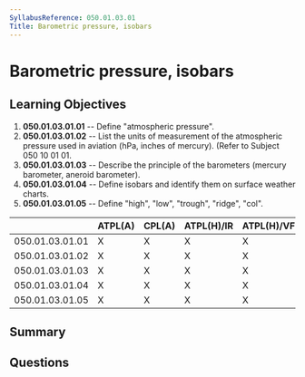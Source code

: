 ```yaml
---
SyllabusReference: 050.01.03.01
Title: Barometric pressure, isobars
---
```


# Barometric pressure, isobars

## Learning Objectives

1.  **050.01.03.01.01** -- Define "atmospheric pressure".
2.  **050.01.03.01.02** -- List the units of measurement of the atmospheric
    pressure used in aviation (hPa, inches of mercury). (Refer to Subject 050 10
    01 01.
3.  **050.01.03.01.03** -- Describe the principle of the barometers (mercury
    barometer, aneroid barometer).
4.  **050.01.03.01.04** -- Define isobars and identify them on surface weather
    charts.
5.  **050.01.03.01.05** -- Define "high", "low", "trough", "ridge", "col".

|                 | ATPL(A) | CPL(A) | ATPL(H)/IR | ATPL(H)/VFR | CPL(H) | IR | CBIR(A) |
| --------------- | ------- | ------ | ---------- | ----------- | ------ | -- | ------- |
| 050.01.03.01.01 | X       | X      | X          | X           | X      | X  | X       |
| 050.01.03.01.02 | X       | X      | X          | X           | X      | X  | X       |
| 050.01.03.01.03 | X       | X      | X          | X           | X      | X  |         |
| 050.01.03.01.04 | X       | X      | X          | X           | X      | X  | X       |
| 050.01.03.01.05 | X       | X      | X          | X           | X      | X  | X       |

## Summary

## Questions
